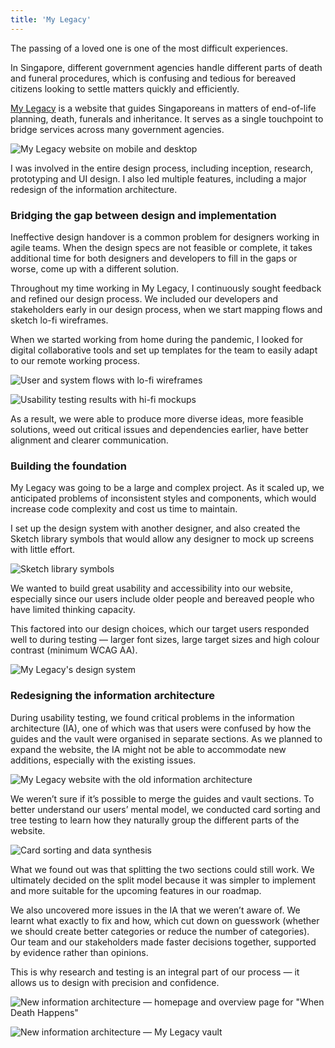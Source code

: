 ```yaml
---
title: 'My Legacy'
---
```


The passing of a loved one is one of the most difficult experiences.

In Singapore, different government agencies handle different parts of death and funeral procedures, which is confusing and tedious for bereaved citizens looking to settle matters quickly and efficiently.

[My Legacy](https://mylegacy.life.gov.sg/) is a website that guides Singaporeans in matters of end-of-life planning, death, funerals and inheritance. It serves as a single touchpoint to bridge services across many government agencies.

![My Legacy website on mobile and desktop](./my-legacy-1-website-devices.jpg)

I was involved in the entire design process, including inception, research, prototyping and UI design. I also led multiple features, including a major redesign of the information architecture.

### Bridging the gap between design and implementation

Ineffective design handover is a common problem for designers working in agile teams. When the design specs are not feasible or complete, it takes additional time for both designers and developers to fill in the gaps or worse, come up with a different solution.

Throughout my time working in My Legacy, I continuously sought feedback and refined our design process. We included our developers and stakeholders early in our design process, when we start mapping flows and sketch lo-fi wireframes.

When we started working from home during the pandemic, I looked for digital collaborative tools and set up templates for the team to easily adapt to our remote working process.

![User and system flows with lo-fi wireframes](./my-legacy-2-lofi-flows.jpg)

![Usability testing results with hi-fi mockups](./my-legacy-3-hifi-utfindings.jpg)

As a result, we were able to produce more diverse ideas, more feasible solutions, weed out critical issues and dependencies earlier, have better alignment and clearer communication.

### Building the foundation

My Legacy was going to be a large and complex project. As it scaled up, we anticipated problems of inconsistent styles and components, which would increase code complexity and cost us time to maintain.

I set up the design system with another designer, and also created the Sketch library symbols that would allow any designer to mock up screens with little effort.

![Sketch library symbols](./my-legacy-4-sketch-libraries.jpg)

We wanted to build great usability and accessibility into our website, especially since our users include older people and bereaved people who have limited thinking capacity.

This factored into our design choices, which our target users responded well to during testing — larger font sizes, large target sizes and high colour contrast (minimum WCAG AA).

![My Legacy's design system](./my-legacy-5-design-system.jpg)

### Redesigning the information architecture

During usability testing, we found critical problems in the information architecture (IA), one of which was that users were confused by how the guides and the vault were organised in separate sections. As we planned to expand the website, the IA might not be able to accommodate new additions, especially with the existing issues.

![My Legacy website with the old information architecture](./my-legacy-6-ia-issues.jpg)

We weren’t sure if it’s possible to merge the guides and vault sections. To better understand our users’ mental model, we conducted card sorting and tree testing to learn how they naturally group the different parts of the website.

![Card sorting and data synthesis](./my-legacy-7-ia-research.jpg)

What we found out was that splitting the two sections could still work. We ultimately decided on the split model because it was simpler to implement and more suitable for the upcoming features in our roadmap.

We also uncovered more issues in the IA that we weren’t aware of. We learnt what exactly to fix and how, which cut down on guesswork (whether we should create better categories or reduce the number of categories). Our team and our stakeholders made faster decisions together, supported by evidence rather than opinions.

This is why research and testing is an integral part of our process — it allows us to design with precision and confidence.

![New information architecture — homepage and overview page for "When Death Happens"](./my-legacy-8-ia-design-changes-homepage.jpg)

![New information architecture — My Legacy vault](./my-legacy-9-ia-design-changes-vault.jpg)